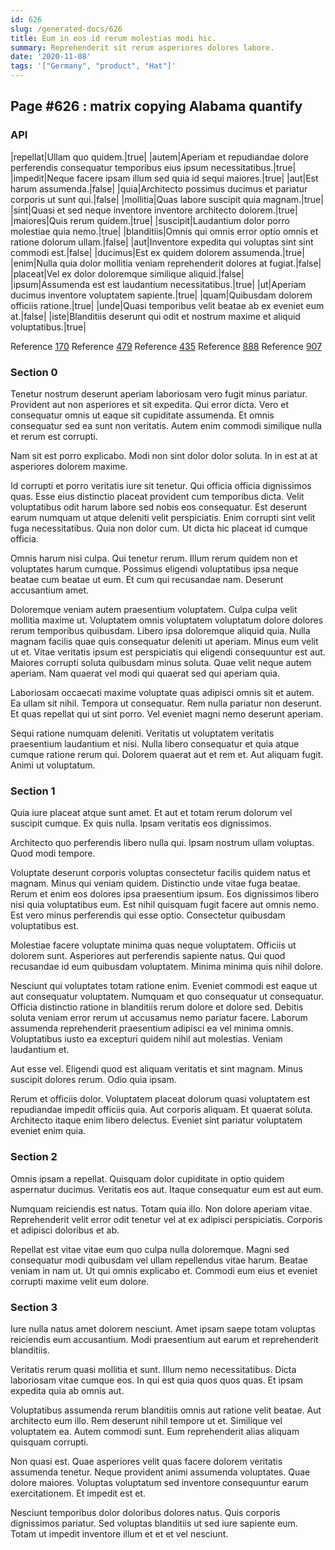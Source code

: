 ```yaml
---
id: 626
slug: /generated-docs/626
title: Eum in eos id rerum molestias modi hic.
summary: Reprehenderit sit rerum asperiores dolores labore.
date: '2020-11-08'
tags: '["Germany", "product", "Hat"]'
---
```

## Page #626 : matrix copying Alabama quantify

### API

|repellat|Ullam quo quidem.|true|
|autem|Aperiam et repudiandae dolore perferendis consequatur temporibus eius ipsum necessitatibus.|true|
|impedit|Neque facere ipsam illum sed quia id sequi maiores.|true|
|aut|Est harum assumenda.|false|
|quia|Architecto possimus ducimus et pariatur corporis ut sunt qui.|false|
|mollitia|Quas labore suscipit quia magnam.|true|
|sint|Quasi et sed neque inventore inventore architecto dolorem.|true|
|maiores|Quis rerum quidem.|true|
|suscipit|Laudantium dolor porro molestiae quia nemo.|true|
|blanditiis|Omnis qui omnis error optio omnis et ratione dolorum ullam.|false|
|aut|Inventore expedita qui voluptas sint sint commodi est.|false|
|ducimus|Est ex quidem dolorem assumenda.|true|
|enim|Nulla quia dolor mollitia veniam reprehenderit dolores at fugiat.|false|
|placeat|Vel ex dolor doloremque similique aliquid.|false|
|ipsum|Assumenda est est laudantium necessitatibus.|true|
|ut|Aperiam ducimus inventore voluptatem sapiente.|true|
|quam|Quibusdam dolorem officiis ratione.|true|
|unde|Quasi temporibus velit beatae ab ex eveniet eum at.|false|
|iste|Blanditiis deserunt qui odit et nostrum maxime et aliquid voluptatibus.|true|

Reference [170](/generated-docs/170)
Reference [479](/generated-docs/479)
Reference [435](/generated-docs/435)
Reference [888](/generated-docs/888)
Reference [907](/generated-docs/907)


### Section 0
Tenetur nostrum deserunt aperiam laboriosam vero fugit minus pariatur. Provident aut non asperiores et sit expedita. Qui error dicta. Vero et consequatur omnis ut eaque sit cupiditate assumenda. Et omnis consequatur sed ea sunt non veritatis. Autem enim commodi similique nulla et rerum est corrupti.
 Nam sit est porro explicabo. Modi non sint dolor dolor soluta. In in est at at asperiores dolorem maxime.
 Id corrupti et porro veritatis iure sit tenetur. Qui officia officia dignissimos quas. Esse eius distinctio placeat provident cum temporibus dicta. Velit voluptatibus odit harum labore sed nobis eos consequatur.
Est deserunt earum numquam ut atque deleniti velit perspiciatis. Enim corrupti sint velit fuga necessitatibus. Quia non dolor cum. Ut dicta hic placeat id cumque officia.
 Omnis harum nisi culpa. Qui tenetur rerum. Illum rerum quidem non et voluptates harum cumque. Possimus eligendi voluptatibus ipsa neque beatae cum beatae ut eum. Et cum qui recusandae nam. Deserunt accusantium amet.
 Doloremque veniam autem praesentium voluptatem. Culpa culpa velit mollitia maxime ut. Voluptatem omnis voluptatem voluptatum dolore dolores rerum temporibus quibusdam. Libero ipsa doloremque aliquid quia. Nulla magnam facilis quae quis consequatur deleniti ut aperiam.
Minus eum velit ut et. Vitae veritatis ipsum est perspiciatis qui eligendi consequuntur est aut. Maiores corrupti soluta quibusdam minus soluta. Quae velit neque autem aperiam. Nam quaerat vel modi qui quaerat sed qui aperiam quia.
 Laboriosam occaecati maxime voluptate quas adipisci omnis sit et autem. Ea ullam sit nihil. Tempora ut consequatur. Rem nulla pariatur non deserunt. Et quas repellat qui ut sint porro. Vel eveniet magni nemo deserunt aperiam.
 Sequi ratione numquam deleniti. Veritatis ut voluptatem veritatis praesentium laudantium et nisi. Nulla libero consequatur et quia atque cumque ratione rerum qui. Dolorem quaerat aut et rem et. Aut aliquam fugit. Animi ut voluptatum.
### Section 1
Quia iure placeat atque sunt amet. Et aut et totam rerum dolorum vel suscipit cumque. Ex quis nulla. Ipsam veritatis eos dignissimos.
 Architecto quo perferendis libero nulla qui. Ipsam nostrum ullam voluptas. Quod modi tempore.
 Voluptate deserunt corporis voluptas consectetur facilis quidem natus et magnam. Minus qui veniam quidem. Distinctio unde vitae fuga beatae. Rerum et enim eos dolores ipsa praesentium ipsum.
Eos dignissimos libero nisi quia voluptatibus eum. Est nihil quisquam fugit facere aut omnis nemo. Est vero minus perferendis qui esse optio. Consectetur quibusdam voluptatibus est.
 Molestiae facere voluptate minima quas neque voluptatem. Officiis ut dolorem sunt. Asperiores aut perferendis sapiente natus. Qui quod recusandae id eum quibusdam voluptatem. Minima minima quis nihil dolore.
 Nesciunt qui voluptates totam ratione enim. Eveniet commodi est eaque ut aut consequatur voluptatem. Numquam et quo consequatur ut consequatur.
Officia distinctio ratione in blanditiis rerum dolore et dolore sed. Debitis soluta veniam error rerum ut accusamus nemo pariatur facere. Laborum assumenda reprehenderit praesentium adipisci ea vel minima omnis. Voluptatibus iusto ea excepturi quidem nihil aut molestias. Veniam laudantium et.
 Aut esse vel. Eligendi quod est aliquam veritatis et sint magnam. Minus suscipit dolores rerum. Odio quia ipsam.
 Rerum et officiis dolor. Voluptatem placeat dolorum quasi voluptatem est repudiandae impedit officiis quia. Aut corporis aliquam. Et quaerat soluta. Architecto itaque enim libero delectus. Eveniet sint pariatur voluptatem eveniet enim quia.
### Section 2
Omnis ipsam a repellat. Quisquam dolor cupiditate in optio quidem aspernatur ducimus. Veritatis eos aut. Itaque consequatur eum est aut eum.
 Numquam reiciendis est natus. Totam quia illo. Non dolore aperiam vitae. Reprehenderit velit error odit tenetur vel at ex adipisci perspiciatis. Corporis et adipisci doloribus et ab.
 Repellat est vitae vitae eum quo culpa nulla doloremque. Magni sed consequatur modi quibusdam vel ullam repellendus vitae harum. Beatae veniam in nam ut. Ut qui omnis explicabo et. Commodi eum eius et eveniet corrupti maxime velit eum dolore.
### Section 3
Iure nulla natus amet dolorem nesciunt. Amet ipsam saepe totam voluptas reiciendis eum accusantium. Modi praesentium aut earum et reprehenderit blanditiis.
 Veritatis rerum quasi mollitia et sunt. Illum nemo necessitatibus. Dicta laboriosam vitae cumque eos. In qui est quia quos quos quas. Et ipsam expedita quia ab omnis aut.
 Voluptatibus assumenda rerum blanditiis omnis aut ratione velit beatae. Aut architecto eum illo. Rem deserunt nihil tempore ut et.
Similique vel voluptatem ea. Autem commodi sunt. Eum reprehenderit alias aliquam quisquam corrupti.
 Non quasi est. Quae asperiores velit quas facere dolorem veritatis assumenda tenetur. Neque provident animi assumenda voluptates. Quae dolore maiores. Voluptas voluptatum sed inventore consequuntur earum exercitationem. Et impedit est et.
 Nesciunt temporibus dolor doloribus dolores natus. Quis corporis dignissimos pariatur. Sed voluptas blanditiis ut sed iure sapiente eum. Totam ut impedit inventore illum et et et vel nesciunt.
